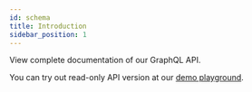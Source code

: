 ```yaml
---
id: schema
title: Introduction
sidebar_position: 1
---
```


View complete documentation of our GraphQL API.

You can try out read-only API version at our [demo playground](https://demo.saleor.io/graphql/). 
